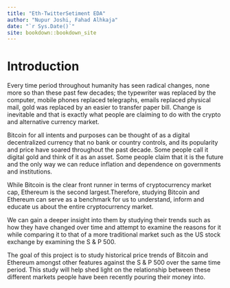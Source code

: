 ```yaml
--- 
title: "Eth-TwitterSetiment EDA"
author: "Nupur Joshi, Fahad Alhkaja"
date: "`r Sys.Date()`"
site: bookdown::bookdown_site
---
```


# Introduction

Every time period throughout humanity has seen radical changes, none more so than these past few decades; the typewriter was replaced by the computer, mobile phones replaced telegraphs, emails replaced physical mail, gold was replaced by an easier to transfer paper bill. Change is inevitable and that is exactly what people are claiming to do with the crypto and alternative currency market. 

Bitcoin for all intents and purposes can be thought of as a digital decentralized currency that no bank or country controls, and its popularity and price have soared throughout the past decade. Some people call it digital gold and think of it as an asset. Some people claim that it is the future and the only way we can reduce inflation and dependence on governments and institutions.

While Bitcoin is the clear front runner in terms of cryptocurrency market cap, Ethereum is the second largest.Therefore, studying Bitcoin and Ethereum can serve as a benchmark for us to understand, inform and educate us about the entire cryptocurrency market.

We can gain a deeper insight into them by studying their trends such as how they have changed over time and attempt to examine the reasons for it while comparing it to that of a more traditional market such as the US stock exchange by examining the S & P 500.

The goal of this project is to study historical price trends of Bitcoin and Ethereum amongst other features against the S & P 500 over the same time period. This study will help shed light on the relationship between these different markets people have been recently pouring their money into.



